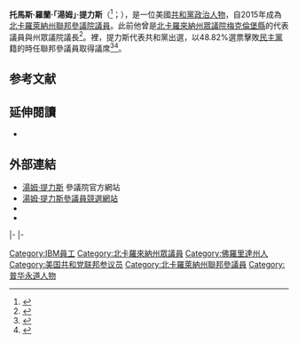 {{noteTA
|1=zh-hans:蒂利斯;zh-hant:提力斯;
}}
{{Expand|time=2015-07-28T02:38:36+00:00}}
{{请求翻译|time=2015-07-28T02:38:36+00:00}}
{{Infobox officeholder
|name         = 湯姆·提力斯<br>Thom Tillis
|image        = Senator Thom Tillis Official Portrait.jpg
|jr/sr        = 聯邦參議員
|state        = [[北卡羅萊納州|北卡羅萊納州]]
|alongside    = [[理查·波爾|理查·波爾]]
|term_start   = 2015年1月3日
|term_end     = 
|predecessor  = {{le|凱·黑根|Kay Hagan}}
|successor    = 
|office1      = {{le|北卡羅萊納州眾議院議長|Speaker of the North Carolina House of Representatives}}
|term_start1  = 2011年1月26日
|term_end1    = 2015年1月3日
|predecessor1 = {{le|喬·哈克尼|Joe Hackney}}
|successor1   = {{le|蒂姆·摩爾 (北卡羅萊納州政治人物)|Tim Moore (North Carolina politician)|蒂姆·摩爾}}
|state_house2 = 北卡羅來納州
|district2    = 九十八
|term_start2  = 2007年1月
|term_end2    = 2015年1月3日
|predecessor2 = {{le|約翰·W·羅德斯|John W. Rhodes|約翰·羅德斯}}
|successor2   = {{le|約翰·R·布拉德福德三世|John R. Bradford III}}
|birth_name   = 托馬斯·羅蘭·提力斯<br>Thomas Roland Tillis
|birth_date   = {{birth date and age|1960|8|30}}
|birth_place  = {{US}}[[佛羅里達州|佛羅里達州]][[杜瓦爾縣_(佛羅里達州)|杜瓦爾縣]][[杰克逊维尔_(佛罗里达州)|杰克逊维尔]]
|death_date   =
|death_place  =
|party        = [[共和黨_(美國)|共和黨]]
|spouse       = 蘇珊·提力斯（Susan Tillis）
|children     = 林賽（Lindsay）<br>萊恩（Ryan）
|alma_mater   = {{le|馬里蘭大學大學學院|University of Maryland University College}}
|religion     = [[天主教會|羅馬天主教]]{{cn|date=2015-03-01}}
|website      = {{URL|http://www.tillis.senate.gov|參議院網站}}<br>{{URL|http://thomtillis.com|競選網站}}
}}

'''托馬斯·羅蘭·「湯姆」·提力斯'''（{{lang-en|'''Thomas Roland "Thom" Tillis'''}}<ref>{{cite web|url=http://projects.newsobserver.com/under_the_dome/multiple_thomas_r_tillises |publisher=News & Observer |title=MULTIPLE Thomas R. Tillises |deadurl=yes |archiveurl=https://web.archive.org/web/20120401165822/http://projects.newsobserver.com/under_the_dome/multiple_thomas_r_tillises |archivedate=2012-04-01 }}</ref>；{{bd|1960年|10月30日}}），是一位美國[[共和黨_(美國)|共和黨]][[政治人物|政治人物]]，自2015年成為[[北卡羅萊納州|北卡羅萊納州]][[美國參議院|聯邦參議院議員]]。此前他曾是[[北卡羅來納州眾議院|北卡羅來納州眾議院]][[梅克倫堡縣_(北卡羅萊納州)|梅克倫堡縣]]的代表議員與州眾議院議長<ref>{{cite web |url=http://www.wral.com/news/state/story/9002694/ |publisher=WRAL/Associated Press |title=GOP-led legislature begins with budget, maps ahead |accessdate=2015-07-28 |archive-date=2019-12-11 |archive-url=https://web.archive.org/web/20191211202825/https://www.wral.com/news/state/nccapitol/story/9002694/ |dead-url=no }}</ref>。{{le|2014年北卡羅萊納州美國參議院議員選舉|United States Senate election in North Carolina, 2014}}裡，提力斯代表共和黨出選，以48.82%選票擊敗[[民主黨_(美國)|民主黨]]籍的時任聯邦參議員{{le|凱·黑根|Kay Hagan}}取得議席<ref>{{cite news |url=http://www.news-record.com/blogs/clark_off_the_record/tillis-percent-is-lowest-winning-total-in-north-carolina-history/article_44b5a328-64f9-11e4-b28c-001a4bcf6878.html|title=Tillis' 48.87 percent is lowest winning total in North Carolina history|accessdate=November 5, 2014 |publisher=News and Record |date=12 December 2014}}</ref><ref>{{cite web|url=http://enr.ncsbe.gov/ElectionResults/?election_dt=11/04/2014|title=11/04/2014 Official General Election Results – Statewide|date=November 4, 2014|work=NC Board of Elections|accessdate=December 2, 2014|deadurl=yes|archiveurl=https://web.archive.org/web/20150127130653/http://enr.ncsbe.gov/ElectionResults/?election_dt=11%2F04%2F2014|archivedate=2015年1月27日}}</ref>。

==参考文献==
{{reflist}}

==延伸閱讀==
* {{CongLinks | congbio = T000476 | ballot = Thom Tillis | nndb = | votesmart = 57717 | govtrack = | opencong = | rollcall =  | politifact = | fec = S4NC00162 | opensecrets = | assets = | legistorm = | followthemoney = | ontheissues = | congress = thomas-tillis/2291 | worldcat = | cspan = | imdb = | bloomberg =  | nyt = | washpo = }}

==外部連結==
* [http://www.tillis.senate.gov 湯姆·提力斯] {{Wayback|url=http://www.tillis.senate.gov/ |date=20200908233919 }}參議院官方網站
* [http://thomtillis.com/ 湯姆·提力斯參議員競選網站] {{Wayback|url=http://thomtillis.com/ |date=20150609191721 }}
* {{Dmoz|Regional/North_America/United_States/North_Carolina/Society_and_Culture/Politics/Candidates_and_Campaigns/US_Senate/Thom_Tillis}}
* {{C-SPAN|thomtillis}}

{{s-start}}
{{s-ppo}}
{{s-bef|before=[[伊莉莎白·多勒|伊莉莎白·多勒]]}}
{{s-ttl|title={{nowrap|[[美國參議員|美國參議員]]{{le|北卡羅萊納州美國參議院議員列表|List of United States Senators from North Carolina|北卡羅萊納州}}[[共和黨_(美國)|共和黨]]被提名人}}<br>（[[美國參議員類別|第2類]]）|years={{le|2014年北卡羅萊納州美國參議院議員選舉|United States Senate election in North Carolina, 2014|2014年}}、{{le|2020年北卡羅萊納州美國參議院議員選舉|United States Senate election in North Carolina, 2020|2020年}}}}
{{s-inc|recent}}
|-
{{s-par|us-sen}}
{{s-bef|before={{le|凱·黑根|Kay Hagan}}}}
{{s-ttl|title={{le|北卡羅萊納州美國參議院議員列表|List of United States Senators from North Carolina|北卡羅萊納州第2類參議員}}|years=2015年－|alongside=[[理查·波爾|理查·波爾]]}}
{{s-inc}}
|-
{{s-prec|usa}}
{{s-bef|before=[[邁克·朗茲|邁克·朗茲]]}}
{{s-ttl|title=[[美國參議員資歷|美國參議員資歷]]|years=第71位}}
{{s-aft|after=[[喬尼·恩斯特|喬尼·恩斯特]]}}
{{s-end}}

{{Current U.S. Senators}}
{{Authority control}}
{{DEFAULTSORT:Tillis, Thom}}
[[Category:IBM員工|Category:IBM員工]]
[[Category:北卡羅來納州眾議員|Category:北卡羅來納州眾議員]]
[[Category:佛羅里達州人|Category:佛羅里達州人]]
[[Category:美国共和党联邦参议员|Category:美国共和党联邦参议员]]
[[Category:北卡羅萊納州聯邦參議員|Category:北卡羅萊納州聯邦參議員]]
[[Category:普华永道人物|Category:普华永道人物]]